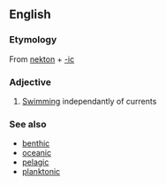 ==English==

===Etymology===
From [[nekton]] + [[-ic]]

===Adjective===
{{en-adj|-}}

# [[swim|Swimming]] independantly of currents

===See also===
*[[benthic]]
*[[oceanic]]
*[[pelagic]]
*[[planktonic]]